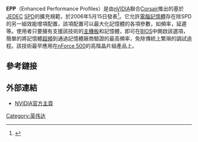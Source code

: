 '''EPP'''（Enhanced Performance Profiles）是由[[nVIDIA|nVIDIA]]聯合[[Corsair|Corsair]]推出的基於[[JEDEC|JEDEC]] [[SPD|SPD]]的擴充規範，於2006年5月15日發表<ref>{{Cite web |url=http://www.nvidia.com/object/IO_31187.html |title=NVIDIA Unveils a New Open Standard Memory Specification Designed to Provide Higher Levels of System Performance |accessdate=2009-10-14 |archive-date=2008-10-24 |archive-url=https://web.archive.org/web/20081024085855/http://www.nvidia.com/object/IO_31187.html |dead-url=no }}</ref>。它允許[[電腦|電腦]][[記憶體|記憶體]]存在除SPD的另一組效能增項配置，該項配置可以最大化記憶體的各項參數，如頻率，延遲等。使用者只要擁有支援該技術的[[主機板|主機板]]和記憶體，即可在[[BIOS|BIOS]]中開啟該選項，簡單的將記憶體[[超頻|超頻]]到通過記憶體廠商驗證的最高頻率，免除傳統上繁瑣的調試過程。該技術最早應用在[[nForce_500|nForce 500]]的高階晶片組產品上。

== 參考鏈接 ==
{{reflist}}

== 外部連結 ==
* [http://www.nvidia.com.tw/ NVIDIA官方主頁]{{Wayback|url=http://www.nvidia.com.tw/ |date=20050326030847 }}

{{Compu-storage-stub}}

{{NVIDIA}}

[[Category:英伟达|Category:英伟达]]